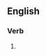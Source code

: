 {{also|excoriâtes}}

==English==

===Verb===
{{head|en|verb form}}

# {{en-third-person singular of|excoriate}}